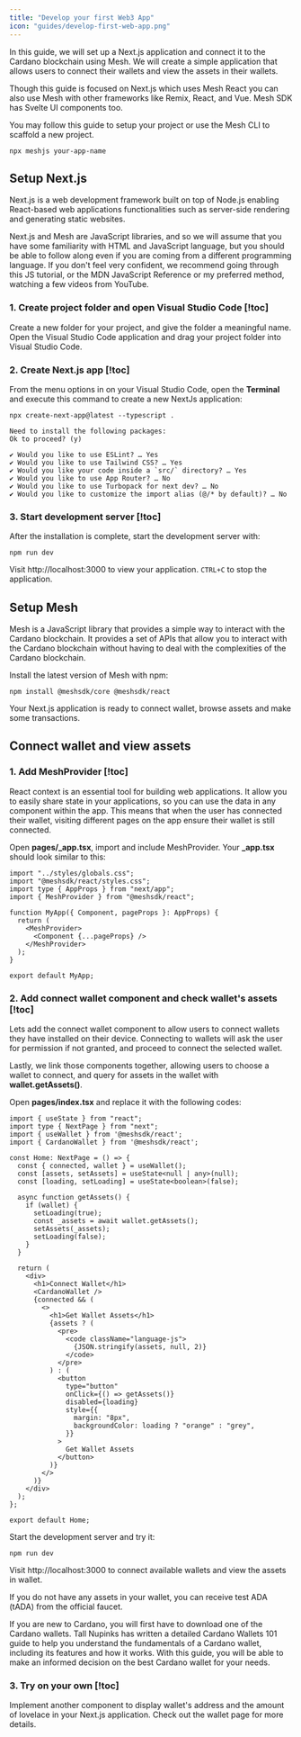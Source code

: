 ```yaml
---
title: "Develop your first Web3 App"
icon: "guides/develop-first-web-app.png"
---
```


In this guide, we will set up a Next.js application and connect it to the Cardano blockchain using Mesh. We will create a simple application that allows users to connect their wallets and view the assets in their wallets.

Though this guide is focused on Next.js which uses <Link href="/apis/react">Mesh React</Link> you can also use Mesh with other frameworks like Remix, React, and Vue. Mesh SDK has <Link href="/apis/svelte">Svelte UI components</Link> too.

You may follow this guide to setup your project or use the <Link href="/">Mesh CLI</Link> to scaffold a new project.

```tsx
npx meshjs your-app-name
```

## Setup Next.js

Next.js is a web development framework built on top of Node.js enabling React-based web applications functionalities such as server-side rendering and generating static websites.

Next.js and Mesh are JavaScript libraries, and so we will assume that you have some familiarity with HTML and JavaScript language, but you should be able to follow along even if you are coming from a different programming language. If you don't feel very confident, we recommend going through this <Link href="https://developer.mozilla.org/en-US/docs/Web/JavaScript/Guide/Language_overview">JS tutorial</Link>, or the <Link href="https://developer.mozilla.org/en-US/docs/Web/JavaScript">MDN JavaScript</Link> Reference or my preferred method, watching a <Link href="https://www.youtube.com/results?search_query=get+started+with+nextjs">few videos from YouTube</Link>.

### 1. Create project folder and open Visual Studio Code [!toc]

Create a new folder for your project, and give the folder a meaningful name. Open the Visual Studio Code application and drag your project folder into Visual Studio Code.

### 2. Create Next.js app [!toc]

From the menu options in on your Visual Studio Code, open the **Terminal** and execute this command to create a new NextJs application:

```tsx
npx create-next-app@latest --typescript .
```

```tsx
Need to install the following packages:
Ok to proceed? (y)

✔ Would you like to use ESLint? … Yes
✔ Would you like to use Tailwind CSS? … Yes
✔ Would you like your code inside a `src/` directory? … Yes
✔ Would you like to use App Router? … No
✔ Would you like to use Turbopack for next dev? … No
✔ Would you like to customize the import alias (@/* by default)? … No
```

### 3. Start development server [!toc]

After the installation is complete, start the development server with:

```tsx
npm run dev
```

Visit http://localhost:3000 to view your application. `CTRL+C` to stop the application.

## Setup Mesh

Mesh is a JavaScript library that provides a simple way to interact with the Cardano blockchain. It provides a set of APIs that allow you to interact with the Cardano blockchain without having to deal with the complexities of the Cardano blockchain.

Install the latest version of Mesh with npm:

```tsx
npm install @meshsdk/core @meshsdk/react
```

Your Next.js application is ready to connect wallet, browse assets and make some transactions.

## Connect wallet and view assets

### 1. Add MeshProvider [!toc]

React context is an essential tool for building web applications. It allow you to easily share state in your applications, so you can use the data in any component within the app. This means that when the user has connected their wallet, visiting different pages on the app ensure their wallet is still connected.

Open **pages/_app.tsx**, import and include <Link href="/apis/react/getting-started#meshProvider">MeshProvider</Link>. Your **_app.tsx** should look similar to this:

```tsx
import "../styles/globals.css";
import "@meshsdk/react/styles.css";
import type { AppProps } from "next/app";
import { MeshProvider } from "@meshsdk/react";

function MyApp({ Component, pageProps }: AppProps) {
  return (
    <MeshProvider>
      <Component {...pageProps} />
    </MeshProvider>
  );
}

export default MyApp;
```

### 2. Add connect wallet component and check wallet's assets [!toc]

Lets add the <Link href="/apis/react/ui-components#connectWallet">connect wallet component</Link> to allow users to connect wallets they have installed on their device. Connecting to wallets will ask the user for permission if not granted, and proceed to connect the selected wallet.

Lastly, we link those components together, allowing users to choose a wallet to connect, and query for assets in the wallet with **wallet.getAssets()**.

Open **pages/index.tsx** and replace it with the following codes:

```tsx
import { useState } from "react";
import type { NextPage } from "next";
import { useWallet } from '@meshsdk/react';
import { CardanoWallet } from '@meshsdk/react';

const Home: NextPage = () => {
  const { connected, wallet } = useWallet();
  const [assets, setAssets] = useState<null | any>(null);
  const [loading, setLoading] = useState<boolean>(false);

  async function getAssets() {
    if (wallet) {
      setLoading(true);
      const _assets = await wallet.getAssets();
      setAssets(_assets);
      setLoading(false);
    }
  }

  return (
    <div>
      <h1>Connect Wallet</h1>
      <CardanoWallet />
      {connected && (
        <>
          <h1>Get Wallet Assets</h1>
          {assets ? (
            <pre>
              <code className="language-js">
                {JSON.stringify(assets, null, 2)}
              </code>
            </pre>
          ) : (
            <button
              type="button"
              onClick={() => getAssets()}
              disabled={loading}
              style={{
                margin: "8px",
                backgroundColor: loading ? "orange" : "grey",
              }}
            >
              Get Wallet Assets
            </button>
          )}
        </>
      )}
    </div>
  );
};

export default Home;
```

Start the development server and try it:

```tsx
npm run dev
```

Visit http://localhost:3000 to connect available wallets and view the assets in wallet.

If you do not have any assets in your wallet, you can receive test ADA (tADA) from the <Link href="https://docs.cardano.org/cardano-testnets/tools/faucet">official faucet</Link>.

If you are new to Cardano, you will first have to download one of the Cardano wallets. Tall Nupinks has written a detailed <Link href="https://cutedumborcs.substack.com/p/cardano-wallets-101">Cardano Wallets 101 guide</Link> to help you understand the fundamentals of a Cardano wallet, including its features and how it works. With this guide, you will be able to make an informed decision on the best Cardano wallet for your needs.

### 3. Try on your own [!toc]

Implement another component to display wallet's address and the amount of lovelace in your Next.js application. Check out the <Link href="/apis/wallets/browserwallet">wallet</Link> page for more details.